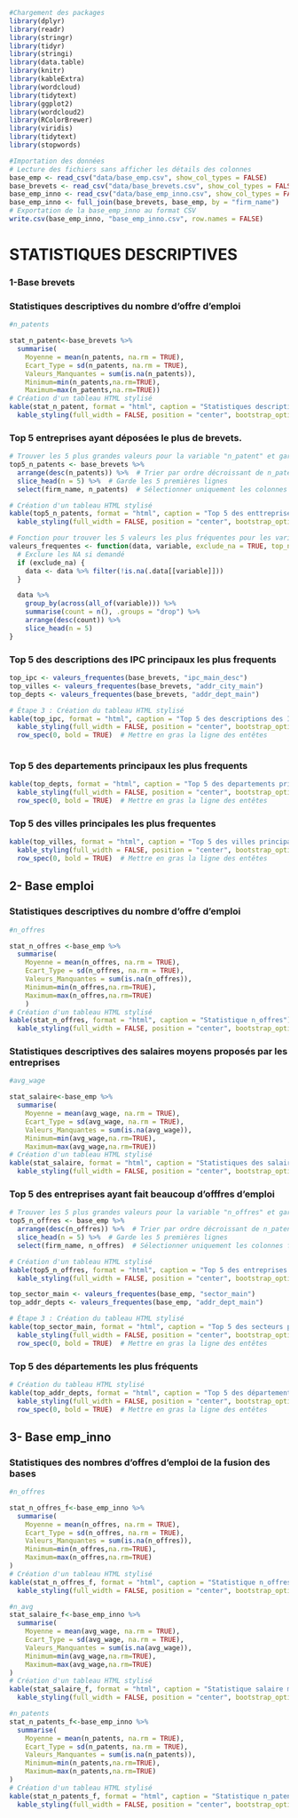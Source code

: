 ```r
#Chargement des packages
library(dplyr) 
library(readr)
library(stringr)
library(tidyr)
library(stringi)
library(data.table)
library(knitr)  
library(kableExtra) 
library(wordcloud)
library(tidytext)
library(ggplot2)
library(wordcloud2)
library(RColorBrewer)
library(viridis)
library(tidytext)
library(stopwords)

```

```r
#Importation des données
# Lecture des fichiers sans afficher les détails des colonnes
base_emp <- read_csv("data/base_emp.csv", show_col_types = FALSE)
base_brevets <- read_csv("data/base_brevets.csv", show_col_types = FALSE)
base_emp_inno <- read_csv("data/base_emp_inno.csv", show_col_types = FALSE)
base_emp_inno <- full_join(base_brevets, base_emp, by = "firm_name")
# Exportation de la base_emp_inno au format CSV
write.csv(base_emp_inno, "base_emp_inno.csv", row.names = FALSE)
```

# STATISTIQUES DESCRIPTIVES

### 1-Base brevets

### Statistiques descriptives du nombre d'offre d'emploi

```r
#n_patents

stat_n_patent<-base_brevets %>%
  summarise(
    Moyenne = mean(n_patents, na.rm = TRUE),
    Ecart_Type = sd(n_patents, na.rm = TRUE),
    Valeurs_Manquantes = sum(is.na(n_patents)),
    Minimum=min(n_patents,na.rm=TRUE),
    Maximum=max(n_patents,na.rm=TRUE))
# Création d'un tableau HTML stylisé
kable(stat_n_patent, format = "html", caption = "Statistiques descriptives de n_patents") %>%
  kable_styling(full_width = FALSE, position = "center", bootstrap_options = c("striped", "hover", "condensed", "responsive"))
```

### Top 5 entreprises ayant déposées le plus de brevets.

```r

# Trouver les 5 plus grandes valeurs pour la variable "n_patent" et garder la colonne firm_name
top5_n_patents <- base_brevets %>%
  arrange(desc(n_patents)) %>%  # Trier par ordre décroissant de n_patent
  slice_head(n = 5) %>%  # Garde les 5 premières lignes
  select(firm_name, n_patents)  # Sélectionner uniquement les colonnes firm_name et n_patent

# Création d'un tableau HTML stylisé
kable(top5_n_patents, format = "html", caption = "Top 5 des enttreprises ayant déposées le plus de brevets") %>%
  kable_styling(full_width = FALSE, position = "center", bootstrap_options = c("striped", "hover", "condensed", "responsive"))
```

```r
# Fonction pour trouver les 5 valeurs les plus fréquentes pour les variables caractères
valeurs_frequentes <- function(data, variable, exclude_na = TRUE, top_n = 5) {
  # Exclure les NA si demandé
  if (exclude_na) {
    data <- data %>% filter(!is.na(.data[[variable]]))
  }

  data %>%
    group_by(across(all_of(variable))) %>%
    summarise(count = n(), .groups = "drop") %>%
    arrange(desc(count)) %>%
    slice_head(n = 5)
}
```

### Top 5 des descriptions des IPC principaux les plus frequents

```r
top_ipc <- valeurs_frequentes(base_brevets, "ipc_main_desc")
top_villes <- valeurs_frequentes(base_brevets, "addr_city_main")
top_depts <- valeurs_frequentes(base_brevets, "addr_dept_main")

# Étape 3 : Création du tableau HTML stylisé
kable(top_ipc, format = "html", caption = "Top 5 des descriptions des IPC principaux les plus frequents") %>%
  kable_styling(full_width = FALSE, position = "center", bootstrap_options = c("striped", "hover", "responsive")) %>%
  row_spec(0, bold = TRUE)  # Mettre en gras la ligne des entêtes



```

### Top 5 des departements principaux les plus frequents

```r
kable(top_depts, format = "html", caption = "Top 5 des departements principaux les plus frequents") %>%
  kable_styling(full_width = FALSE, position = "center", bootstrap_options = c("striped", "hover", "responsive")) %>%
  row_spec(0, bold = TRUE)  # Mettre en gras la ligne des entêtes
```

### Top 5 des villes principales les plus frequentes

```r

kable(top_villes, format = "html", caption = "Top 5 des villes principales les plus frequentes") %>%
  kable_styling(full_width = FALSE, position = "center", bootstrap_options = c("striped", "hover", "responsive")) %>%
  row_spec(0, bold = TRUE)  # Mettre en gras la ligne des entêtes
```

## 2- Base emploi

### Statistiques descriptives du nombre d'offre d'emploi

```r
#n_offres

stat_n_offres <-base_emp %>%
  summarise(
    Moyenne = mean(n_offres, na.rm = TRUE),
    Ecart_Type = sd(n_offres, na.rm = TRUE),
    Valeurs_Manquantes = sum(is.na(n_offres)),
    Minimum=min(n_offres,na.rm=TRUE),
    Maximum=max(n_offres,na.rm=TRUE)
    )
# Création d'un tableau HTML stylisé
kable(stat_n_offres, format = "html", caption = "Statistique n_offres") %>%
  kable_styling(full_width = FALSE, position = "center", bootstrap_options = c("striped", "hover", "condensed", "responsive"))

```

### Statistiques descriptives des salaires moyens proposés par les entreprises

```r
#avg_wage

stat_salaire<-base_emp %>%
  summarise(
    Moyenne = mean(avg_wage, na.rm = TRUE),
    Ecart_Type = sd(avg_wage, na.rm = TRUE),
    Valeurs_Manquantes = sum(is.na(avg_wage)),
    Minimum=min(avg_wage,na.rm=TRUE),
    Maximum=max(avg_wage,na.rm=TRUE))
# Création d'un tableau HTML stylisé
kable(stat_salaire, format = "html", caption = "Statistiques des salaires moyens") %>%
  kable_styling(full_width = FALSE, position = "center", bootstrap_options = c("striped", "hover", "condensed", "responsive"))

```

### Top 5 des entreprises ayant fait beaucoup d'offfres d'emploi

```r

# Trouver les 5 plus grandes valeurs pour la variable "n_offres" et garder la colonne firm_name
top5_n_offres <- base_emp %>%
  arrange(desc(n_offres)) %>%  # Trier par ordre décroissant de n_patent
  slice_head(n = 5) %>%  # Garde les 5 premières lignes
  select(firm_name, n_offres)  # Sélectionner uniquement les colonnes firm_name et n_patent

# Création d'un tableau HTML stylisé
kable(top5_n_offres, format = "html", caption = "Top 5 des entreprises ayant fait beaucoup d'offfres d'emploi") %>%
  kable_styling(full_width = FALSE, position = "center", bootstrap_options = c("striped", "hover", "condensed", "responsive"))

```

```r
top_sector_main <- valeurs_frequentes(base_emp, "sector_main")
top_addr_depts <- valeurs_frequentes(base_emp, "addr_dept_main")

# Étape 3 : Création du tableau HTML stylisé
kable(top_sector_main, format = "html", caption = "Top 5 des secteurs principaux les plus frequents") %>%
  kable_styling(full_width = FALSE, position = "center", bootstrap_options = c("striped", "hover", "responsive")) %>%
  row_spec(0, bold = TRUE)  # Mettre en gras la ligne des entêtes

```

### Top 5 des départements les plus fréquents

```r
# Création du tableau HTML stylisé
kable(top_addr_depts, format = "html", caption = "Top 5 des départements les plus fréquents") %>%
  kable_styling(full_width = FALSE, position = "center", bootstrap_options = c("striped", "hover", "responsive")) %>%
  row_spec(0, bold = TRUE)  # Mettre en gras la ligne des entêtes

```

## 3- Base emp_inno

### Statistiques des nombres d'offres d'emploi de la fusion des bases

```r
#n_offres

stat_n_offres_f<-base_emp_inno %>%
  summarise(
    Moyenne = mean(n_offres, na.rm = TRUE),
    Ecart_Type = sd(n_offres, na.rm = TRUE),
    Valeurs_Manquantes = sum(is.na(n_offres)),
    Minimum=min(n_offres,na.rm=TRUE),
    Maximum=max(n_offres,na.rm=TRUE)
)
# Création d'un tableau HTML stylisé
kable(stat_n_offres_f, format = "html", caption = "Statistique n_offres de la fusion des bases") %>%
  kable_styling(full_width = FALSE, position = "center", bootstrap_options = c("striped", "hover", "condensed", "responsive"))
```

```r
#n_avg
stat_salaire_f<-base_emp_inno %>%
  summarise(
    Moyenne = mean(avg_wage, na.rm = TRUE),
    Ecart_Type = sd(avg_wage, na.rm = TRUE),
    Valeurs_Manquantes = sum(is.na(avg_wage)),
    Minimum=min(avg_wage,na.rm=TRUE),
    Maximum=max(avg_wage,na.rm=TRUE)
)
# Création d'un tableau HTML stylisé
kable(stat_salaire_f, format = "html", caption = "Statistique salaire moyen de la fusion des  bases") %>%
  kable_styling(full_width = FALSE, position = "center", bootstrap_options = c("striped", "hover", "condensed", "responsive"))
```

```r
#n_patents
stat_n_patents_f<-base_emp_inno %>%
  summarise(
    Moyenne = mean(n_patents, na.rm = TRUE),
    Ecart_Type = sd(n_patents, na.rm = TRUE),
    Valeurs_Manquantes = sum(is.na(n_patents)),
    Minimum=min(n_patents,na.rm=TRUE),
    Maximum=max(n_patents,na.rm=TRUE)
)
# Création d'un tableau HTML stylisé
kable(stat_n_patents_f, format = "html", caption = "Statistique n_patents de la table fusionnée") %>%
  kable_styling(full_width = FALSE, position = "center", bootstrap_options = c("striped", "hover", "condensed", "responsive"))
```
